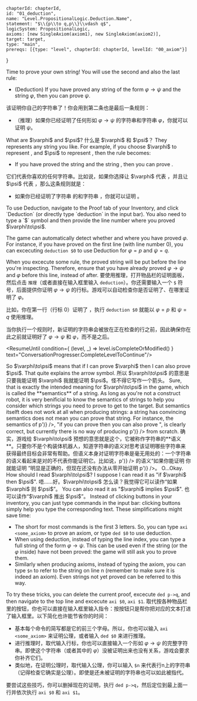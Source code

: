 

	chapterId: chapterId,
	id: "01_deduction",
	name: "Level.PropositionalLogic.Deduction.Name",
	statement: "$\\{p\\to q,p\\}\\vdash q$",
	logicSystem: PropositionalLogic,
	axioms: [new SingleAxiom(axiom1), new SingleAxiom(axiom2)],
	target: target,
	type: "main",
	prereqs: [{type: "level", chapterId: chapterId, levelId: "00_axiom"}]
}


<ConversationProgresser>

<Speak speaker="sapphire">
<LocalizedMarkdown locale="en">
Time to prove your own string! You will use the second and also the last rule: 

- (Deduction) If you have proved any string of the form $\varphi\to\psi$ and the string $\varphi$, then you can prove $\psi$. 
</LocalizedMarkdown>
<LocalizedMarkdown locale="zh">
该证明你自己的字符串了！你会用到第二条也是最后一条规则：

- （推理）如果你已经证明了任何形如 $\varphi\to\psi$ 的字符串和字符串 $\varphi$，你就可以证明 $\psi$。
</LocalizedMarkdown>
</Speak>

<Speak speaker="star">
<LocalizedMarkdown locale="en">
What are $\varphi$ and $\psi$? 
</LocalizedMarkdown>
<LocalizedMarkdown locale="zh">
什么是 $\varphi$ 和 $\psi$？
</LocalizedMarkdown>
</Speak>

<Speak speaker="sapphire">
<LocalizedMarkdown locale="en">
They represents any string you like. For example, if you choose $\varphi$ to represent <FormulaLatex formula={axiom2} />, and $\psi$ to represent <FormulaLatex formula={target} />, then the rule becomes: 

- If you have proved the string <FormulaLatex formula={axiom1} /> and the string <FormulaLatex formula={axiom2} />, then you can prove <FormulaLatex formula={target} />. 
</LocalizedMarkdown>
<LocalizedMarkdown locale="zh">
它们代表你喜欢的任何字符串。比如说，如果你选择让 $\varphi$ 代表 <FormulaLatex formula={axiom2} />，并且让 $\psi$ 代表 <FormulaLatex formula={target} />，那么这条规则就是：

- 如果你已经证明了字符串 <FormulaLatex formula={axiom1} /> 的和字符串 <FormulaLatex formula={axiom2} />，你就可以证明 <FormulaLatex formula={target} />。
</LocalizedMarkdown>
</Speak>

<Speak speaker="author">
<LocalizedMarkdown locale="en">
To use Deduction, navigate to the Proof tab of your Inventory, and click `Deduction` (or directly type `deduction` in the input bar). You also need to type a `$` symbol and then provide the line number where you proved $\varphi\to\psi$. 

The game can automatically detect whether and where you have proved $\varphi$. For instance, if you have proved <FormulaLatex formula={axiom1} /> on the first line (with line number 0), you can excecuting `deduction $0` to use Deduction for $\varphi=p$ and $\psi=q$. 

When you excecute some rule, the proved string will be put before the line you're inspecting. Therefore, ensure that you have already proved  $\varphi\to\psi$ and $\varphi$ before this line, instead of after. 
</LocalizedMarkdown>
<LocalizedMarkdown locale="zh">
要使用推理，打开物品栏的证明面板，然后点击 `推理`（或者直接在输入框里输入 `deduction`）。你还需要输入一个 `$` 符号，后面提供你证明 $\varphi\to\psi$ 的行标。游戏可以自动检查你是否证明了、在哪里证明了 $\varphi$。

比如，你在第一行（行标 0）证明了 <FormulaLatex formula={axiom1} />，执行 `deduction $0` 就能以 $\varphi=p$ 和 $\psi=q$ 使用推理。

当你执行一个规则时，新证明的字符串会被放在正在检查的行之前，因此确保你在此之前就证明好了 $\varphi\to\psi$ 和 $\varphi$，而不是之后。
</LocalizedMarkdown>
</Speak>

<ResumeUntil condition={ (level, _) => level.isCompleteOrModified() } text="ConversationProgresser.CompleteLevelToContinue"/>

<Speak speaker="star">
<LocalizedMarkdown locale="en">
So $\varphi\to\psi$ means that if I can prove $\varphi$ then I can also prove $\psi$. That quite explains the arrow symbol. 
</LocalizedMarkdown>
<LocalizedMarkdown locale="zh">
所以 $\varphi\to\psi$ 的意思是只要我能证明 $\varphi$ 我就能证明 $\psi$。怪不得它写作一个箭头。
</LocalizedMarkdown>
</Speak>

<Speak speaker="sapphire">
<LocalizedMarkdown locale="en">
Sure, that is exactly the intended meaning for $\varphi\to\psi$ in the game, which is called the **semantics** of a string. As long as you're not a construct robot, it is very benificial to know the semantics of strings to help you consider which strings you need to prove to get to the target. But semantics itselft does not work at all when producing strings: a string has convincing semantics does not mean you can prove that string. For instance, the semantics of <FormulaLatex formula={parseFormula('p->p')} />, "if you can prove <FormulaLatex formula={axiom2} /> then you can also prove <FormulaLatex formula={axiom2} />", is clearly correct, but currently there is no way of producing <FormulaLatex formula={parseFormula('p->p')} /> from scratch. 
</LocalizedMarkdown>
<LocalizedMarkdown locale="zh">
确实，游戏给 $\varphi\to\psi$ 预想的意思就是这个，它被称作字符串的**语义**。只要你不是个构装体机器人，知道字符串的语义对思考该证明哪些字符串来获得最终目标会非常有帮助。但语义本身对证明字符串是毫无用处的：一个字符串的语义看起来是对的不代表你能证明它。比如说，<FormulaLatex formula={parseFormula('p->p')} /> 的语义“如果你能证明 <FormulaLatex formula={axiom2} /> 你就能证明 <FormulaLatex formula={axiom2} />”明显是正确的，但现在还没有办法从零开始证明 <FormulaLatex formula={parseFormula('p->p')} />。
</LocalizedMarkdown>
</Speak>

<Speak speaker="star">
<LocalizedMarkdown locale="en">
O...Okay. How should I read $\varphi\to\psi$? I suppose I can read it as "if $\varphi$ then $\psi$". 
</LocalizedMarkdown>
<LocalizedMarkdown locale="zh">
唔……好。$\varphi\to\psi$ 怎么读？我觉得它可以读作“如果 $\varphi$ 则 $\psi$”。
</LocalizedMarkdown>
</Speak>

<Speak speaker="sapphire">
<LocalizedMarkdown locale="en">
You can also read it as "$\varphi$ implies $\psi$". 
</LocalizedMarkdown>
<LocalizedMarkdown locale="zh">
也可以读作“$\varphi$ 推出 $\psi$”。
</LocalizedMarkdown>
</Speak>


<Speak speaker="author">
<LocalizedMarkdown locale="en">
Instead of clicking buttons in your inventory, you can just type commands in the input bar: clicking buttons simply help you type the corresponding text. These simplifications might save time: 

- The short for most commands is the first 3 letters. So, you can type `axi <some_axiom>` to prove an axiom, or type `ded $0` to use deduction. 
- When using deduction, instead of typing the line index, you can type a full string of the form $\varphi\to\psi$. This can be used even if the string (or the $\varphi$ inside) have not been proved: the game will still ask you to prove them. 
- Similarly when producing axioms, instead of typing the axiom, you can type `$n` to refer to the string on line n (remember to make sure it is indeed an axiom). Even strings not yet proved can be referred to this way. 

To try these tricks, you can delete the current proof, excecute `ded p->q`, and then navigate to the top line and excecute `axi $0`, `axi $1`. 
</LocalizedMarkdown>
<LocalizedMarkdown locale="zh">
取代按各种物品栏里的按钮，你也可以直接在输入框里输入指令：按按钮只是帮你把对应的文本打进了输入框里。以下简化也许能节省你的时间：

- 基本每个命令的简写都是它的前三个字母。所以，你也可以输入 `axi <some_axiom>` 来证明公理，或者输入 `ded $0` 来进行推理。
- 进行推理时，取代输入行标，你也可以直接输入一个形如 $\varphi\to\psi$ 的完整字符串。即使这个字符串（或者其中的 $\varphi$）没被证明出来也没有关系，游戏会要求你补齐它们。
- 类似地，在证明公理时，取代输入公理，你可以输入 `$n` 来代表行n上的字符串（记得检查它确实是公理）。即使是还未被证明的字符串也可以如此被指代。

要尝试这些技巧，你可以删掉现在的证明，执行 `ded p->q`，然后定位到最上面一行并依次执行 `axi $0` 和 `axi $1`。
</LocalizedMarkdown>
</Speak>

</ConversationProgresser>
